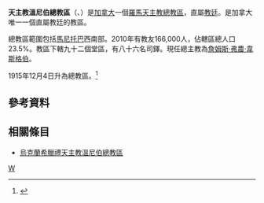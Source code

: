 {{Infobox Roman Catholic diocese 

|name=溫尼伯

|jurisdiction=總教區

 |latin = Archidioecesis Vinnipegensis

 |image = 

 |caption = 

 |location = [[加拿大|加拿大]] 

|territory = [[馬尼托巴|馬尼托巴]]西南部

|population = 166,000

|rite = [[罗马礼|罗马礼]]

|patron =  

|province =  

|established = 1915年 

|cathedral = [[圣母主教座堂_(温尼伯)|圣母主教座堂]]

|co-cathedral = 

|leadership = 總主教 

|website = http://www.archwinnipeg.ca/

|pope =  

|patriarch= 

|metropolitan = [[詹姆斯·弗農·韋斯格伯|詹姆斯·弗農·韋斯格伯]]

|ordinary =  

|coadjutor archbishop = 

|coadjutor bishop = 

|auxiliary = 

|emeritus = }}

'''天主教溫尼伯總教區'''（{{lang-la|Archidioecesis Vinnipegensis}}、{{lang-en|Archdiocese of Winnipeg}}）是[[加拿大|加拿大]]一個[[羅馬天主教|羅馬天主教]][[總教區|總教區]]，直屬[[教廷|教廷]]。是加拿大唯一一個直屬教廷的教區。

總教區範圍包括[[馬尼托巴|馬尼托巴]]西南部。2010年有教友166,000人，佔轄區總人口23.5%。教區下轄九十二個堂區，有八十六名司鐸。現任總主教為[[詹姆斯·弗農·韋斯格伯|詹姆斯·弗農·韋斯格伯]]。

1915年12月4日升為總教區。<ref name="">{{cite journal
|journal=[[宗座公報|宗座公報]]
|publisher=梵蒂岡出版社
|volume=8
|title=''Inter praecipuas''
|page=89
|url=http://www.vatican.va/archive/aas/documents/AAS%2008%20%5B1916%5D%20-%20ocr.pdf
|access-date=2012-07-19
|archive-date=2018-10-05
|archive-url=https://web.archive.org/web/20181005213034/http://www.vatican.va/archive/aas/documents/AAS%2008%20%5B1916%5D%20-%20ocr.pdf
|dead-url=no
}}</ref>

==參考資料==

<div class="references-small">

<references></references>

</div>  
==相關條目==
*[[烏克蘭希臘禮天主教溫尼伯總教區|烏克蘭希臘禮天主教溫尼伯總教區]]

{{加拿大天主教教區}}

[[Category:加拿大天主教教區|W]]